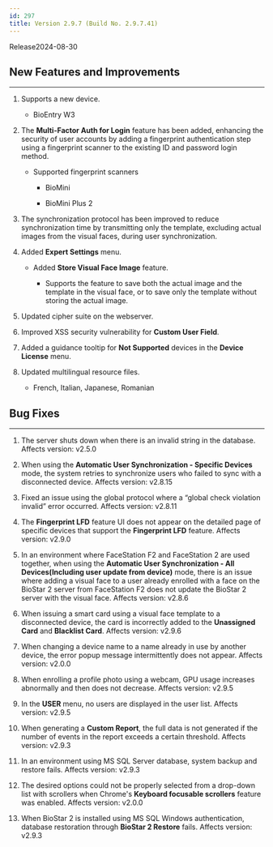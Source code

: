 ```yaml
---
id: 297
title: Version 2.9.7 (Build No. 2.9.7.41)
---
```


Release<Separator/>2024-08-30


<DocumentA />


<DocumentB />

## New Features and Improvements

---

1. Supports a new device.

    * BioEntry W3

1. The **Multi-Factor Auth for Login** feature has been added, enhancing the security of user accounts by adding a fingerprint authentication step using a fingerprint scanner to the existing ID and password login method.

    * Supported fingerprint scanners

      * BioMini

      * BioMini Plus 2

1. The synchronization protocol has been improved to reduce synchronization time by transmitting only the template, excluding actual images from the visual faces, during user synchronization.

1. Added **Expert Settings** menu.

    * Added **Store Visual Face Image** feature.

      * Supports the feature to save both the actual image and the template in the visual face, or to save only the template without storing the actual image.

1. Updated cipher suite on the webserver.

1. Improved XSS security vulnerability for **Custom User Field**.

1. Added a guidance tooltip for **Not Supported** devices in the **Device License** menu.

1. Updated multilingual resource files.

    * French, Italian, Japanese, Romanian

## Bug Fixes

---

<BugLists>

1. The server shuts down when there is an invalid string in the database. <Badge>Affects version: v2.5.0</Badge>

1. When using the **Automatic User Synchronization - Specific Devices** mode, the system retries to synchronize users who failed to sync with a disconnected device. <Badge>Affects version: v2.8.15</Badge>

1. Fixed an issue using the global protocol where a “global check violation invalid” error occurred. <Badge>Affects version: v2.8.11</Badge>

1. The **Fingerprint LFD** feature UI does not appear on the detailed page of specific devices that support the **Fingerprint LFD** feature. <Badge>Affects version: v2.9.0</Badge>

1. In an environment where FaceStation F2 and FaceStation 2 are used together, when using the **Automatic User Synchronization - All Devices(Including user update from device)** mode, there is an issue where adding a visual face to a user already enrolled with a face on the BioStar 2 server from FaceStation F2 does not update the BioStar 2 server with the visual face. <Badge>Affects version: v2.8.6</Badge>

1. When issuing a smart card using a visual face template to a disconnected device, the card is incorrectly added to the **Unassigned Card** and **Blacklist Card**. <Badge>Affects version: v2.9.6</Badge>

1. When changing a device name to a name already in use by another device, the error popup message intermittently does not appear. <Badge>Affects version: v2.0.0</Badge>

1. When enrolling a profile photo using a webcam, GPU usage increases abnormally and then does not decrease. <Badge>Affects version: v2.9.5</Badge>

1. In the **USER** menu, no users are displayed in the user list. <Badge>Affects version: v2.9.5</Badge>

1. When generating a **Custom Report**, the full data is not generated if the number of events in the report exceeds a certain threshold. <Badge>Affects version: v2.9.3</Badge>

1. In an environment using MS SQL Server database, system backup and restore fails. <Badge>Affects version: v2.9.3</Badge>

1. The desired options could not be properly selected from a drop-down list with scrollers when Chrome's **Keyboard focusable scrollers** feature was enabled. <Badge>Affects version: v2.0.0</Badge>

1. When BioStar 2 is installed using MS SQL Windows authentication, database restoration through **BioStar 2 Restore** fails. <Badge>Affects version: v2.9.3</Badge>

</BugLists>